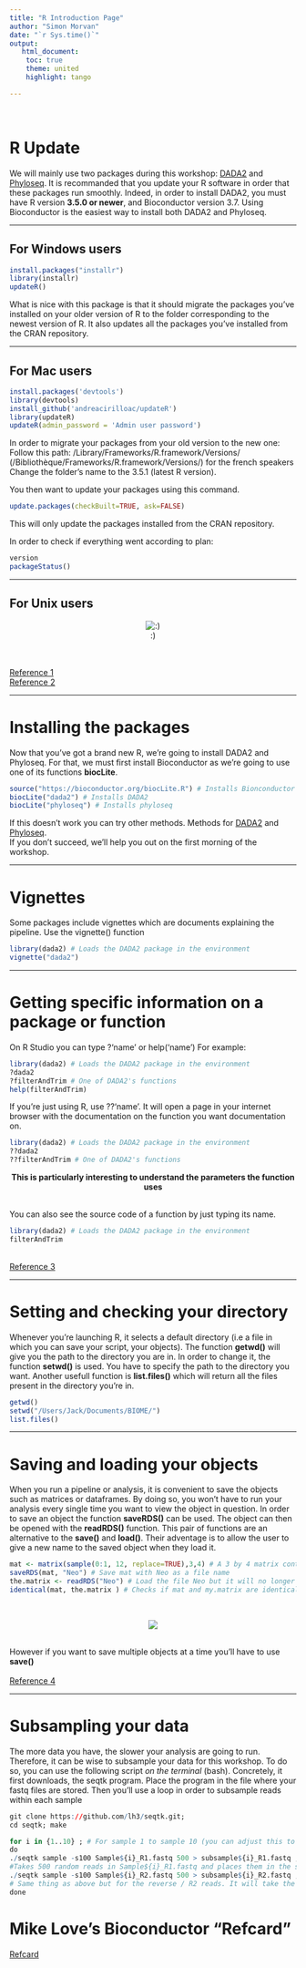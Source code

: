 ```yaml
---
title: "R Introduction Page"
author: "Simon Morvan"
date: "`r Sys.time()`"
output: 
   html_document:  
    toc: true
    theme: united
    highlight: tango

---
```

<br>

# R Update

We will mainly use two packages during this workshop: [DADA2](https://benjjneb.github.io/dada2/index.html) and [Phyloseq](https://joey711.github.io/phyloseq/index.html). It is recommanded that you update your R software in order that these packages run smoothly. Indeed, in order to install DADA2, you must have R version **3.5.0 or newer**, and Bioconductor version 3.7. Using Bioconductor is the easiest way to install both DADA2 and Phyloseq.


*** 

## For Windows users
```r
install.packages("installr")
library(installr)
updateR()
```
What is nice with this package is that it should migrate the packages you've installed on your older version of R to the folder corresponding to the newest version of R. It also updates all the packages you've installed from the CRAN repository. 

*** 

## For Mac users
```r
install.packages('devtools')
library(devtools)
install_github('andreacirilloac/updateR')
library(updateR)
updateR(admin_password = 'Admin user password')
```
In order to migrate your packages from your old version to the new one:
Follow this path:
/Library/Frameworks/R.framework/Versions/
(/Bibliothèque/Frameworks/R.framework/Versions/) for the french speakers
Change the folder's name to the 3.5.1 (latest R version).

You then want to update your packages using this command.
```r
update.packages(checkBuilt=TRUE, ask=FALSE)
```
This will only update the packages installed from the CRAN repository.

In order to check if everything went according to plan:
```r
version
packageStatus()
```

***

## For Unix users

<center> 
![:)](https://media0.giphy.com/media/3oeSAz6FqXCKuNFX6o/giphy.gif)
</center>  
<br> <br>
[Reference 1](http://bioinfo.umassmed.edu/bootstrappers/bootstrappers-courses/courses/rCourse/Additional_Resources/Updating_R.html) <br>
[Reference 2](https://www.linkedin.com/pulse/3-methods-update-r-rstudio-windows-mac-woratana-ngarmtrakulchol/)

*** 

# Installing the packages

Now that you've got a brand new R, we're going to install DADA2 and Phyloseq. For that, we must first install Bioconductor as we're going to use one of its functions **biocLite**.

```r
source("https://bioconductor.org/biocLite.R") # Installs Bionconductor
biocLite("dada2") # Installs DADA2 
biocLite("phyloseq") # Installs phyloseq 
```

If this doesn't work you can try other methods. Methods for [DADA2](https://benjjneb.github.io/dada2/dada-installation.html) and [Phyloseq](https://joey711.github.io/phyloseq/install.html). <br>  If you don't succeed, we'll help you out on the first morning of the workshop.

*** 

# Vignettes 

Some packages include vignettes which are documents explaining the pipeline. Use the vignette() function 
```r
library(dada2) # Loads the DADA2 package in the environment
vignette("dada2")
```

*** 

# Getting specific information on a package or function

On R Studio you can type ?'name' or help('name')
For example:
```r
library(dada2) # Loads the DADA2 package in the environment
?dada2 
?filterAndTrim # One of DADA2's functions
help(filterAndTrim)
```

If you're just using R, use ??'name'. It will open a page in your internet browser with the documentation on the function you want documentation on. 
```r
library(dada2) # Loads the DADA2 package in the environment
??dada2
??filterAndTrim # One of DADA2's functions
```

<center> 
**This is particularly interesting to understand the parameters the function uses**
</center>  
<br>
You can also see the source code of a function by just typing its name.
```r
library(dada2) # Loads the DADA2 package in the environment
filterAndTrim
```
<br>
[Reference 3](https://www.r-project.org/help.html)

*** 

# Setting and checking your directory

Whenever you're launching R, it selects a default directory (i.e a file in which you can save your script, your objects). The function **getwd()** will give you the path to the directory you are in. In order to change it, the function **setwd()** is used. You have to specify the path to the directory you want. Another usefull function is **list.files()** which will return all the files present in the directory you're in. 

```r
getwd()
setwd("/Users/Jack/Documents/BIOME/")
list.files()
```

*** 

# Saving and loading your objects

When you run a pipeline or analysis, it is convenient to save the objects such as matrices or dataframes. By doing so, you won't have to run your analysis every single time you want to view the object in question.
In order to save an object the function **saveRDS()** can be used. The object can then be opened with the **readRDS()** function. This pair of functions are an alternative to the **save()** and **load()**. Their adventage is to allow the user to give a new name to the saved object when they load it.  

```r
mat <- matrix(sample(0:1, 12, replace=TRUE),3,4) # A 3 by 4 matrix containing 0s and 1s
saveRDS(mat, "Neo") # Save mat with Neo as a file name 
the.matrix <- readRDS("Neo") # Load the file Neo but it will no longer be named mat but the.matrix in your environment
identical(mat, the.matrix ) # Checks if mat and my.matrix are identical
```
<br>
<center>

![](https://media.giphy.com/media/uPnKU86sFa2fm/giphy.gif)

</center>

<br>
However if you want to save multiple objects at a time you'll have to use **save()**
<br> <br>
[Reference 4](https://www.fromthebottomoftheheap.net/2012/04/01/saving-and-loading-r-objects/)

*** 

# Subsampling your data

The more data you have, the slower your analysis are going to run. Therefore, it can be wise to subsample your data for this workshop. To do so, you can use the following script *on the terminal* (bash).  Concretely, it first downloads, the seqtk program. Place the program in the file where your fastq files are stored. Then you'll use a loop in order to subsample reads within each sample

```r
git clone https://github.com/lh3/seqtk.git;
cd seqtk; make

for i in {1..10} ; # For sample 1 to sample 10 (you can adjust this to the number of samples you have)
do 
./seqtk sample -s100 Sample${i}_R1.fastq 500 > subsample${i}_R1.fastq ; 
#Takes 500 random reads in Sample${i}_R1.fastq and places them in the subsample${i}_R1.fastq file. Likewise you can adjust 500 to the number of reads you want to keep per sample. 
./seqtk sample -s100 Sample${i}_R2.fastq 500 > subsample${i}_R2.fastq ; 
# Same thing as above but for the reverse / R2 reads. It will take the reverse reads corresponding to the forward reads that have been selected above.
done

```

# Mike Love's Bioconductor "Refcard"
[Refcard](https://github.com/mikelove/bioc-refcard)